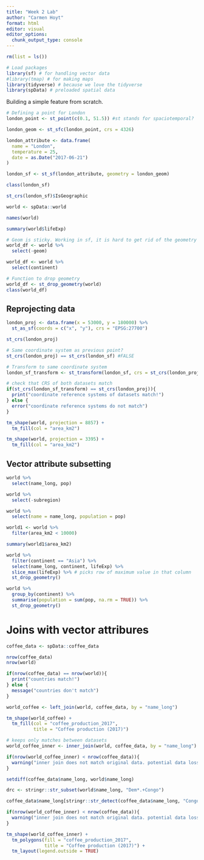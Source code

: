 ```yaml
---
title: "Week 2 Lab"
author: "Carmen Hoyt"
format: html
editor: visual
editor_options: 
  chunk_output_type: console
---
```


```r
rm(list = ls())

# Load packages
library(sf) # for handling vector data
#library(tmap) # for making maps
library(tidyverse) # because we love the tidyverse
library(spData) # preloaded spatial data
```

Building a simple feature from scratch.

```r
# Defining a point for London
london_point <- st_point(c(0.1, 51.5)) #st stands for spaciotemporal?

london_geom <- st_sfc(london_point, crs = 4326)

london_attribute <- data.frame(
  name = "London",
  temperature = 25,
  date = as.Date("2017-06-21")
)

london_sf <- st_sf(london_attribute, geometry = london_geom)

class(london_sf)

st_crs(london_sf)$IsGeographic
```

```r
world <- spData::world

names(world)

summary(world$lifeExp)
```

```r
# Geom is sticky. Working in sf, it is hard to get rid of the geometry column. 
world_df <- world %>%
  select(-geom)

world_df <- world %>%
  select(continent)
```

```r
# Function to drop geometry
world_df <- st_drop_geometry(world)
class(world_df)
```

## Reprojecting data

```r
london_proj <- data.frame(x = 53000, y = 180000) %>%
  st_as_sf(coords = c("x", "y"), crs = "EPSG:27700")

st_crs(london_proj)

# Same coordinate system as previous point?
st_crs(london_proj) == st_crs(london_sf) #FALSE

# Transform to same coordinate system
london_sf_transform <- st_transform(london_sf, crs = st_crs(london_proj)) # converts london_sf to coordiante system of london_proj

```

```r
# check that CRS of both datasets match
if(st_crs(london_sf_transform) == st_crs(london_proj)){
  print("coordinate reference systems of datasets match!")
} else {
  error("coordinate reference systems do not match")
}
```

```r
tm_shape(world, projection = 8857) +
  tm_fill(col = "area_km2")
```

```r
tm_shape(world, projection = 3395) +
  tm_fill(col = "area_km2")
```

## Vector attribute subsetting

```r
world %>%
  select(name_long, pop)

world %>%
  select(-subregion)

world %>%
  select(name = name_long, population = pop)
```

```r
world1 <- world %>%
  filter(area_km2 < 10000)

summary(world1$area_km2)
```

```r
world %>%
  filter(continent == "Asia") %>%
  select(name_long, continent, lifeExp) %>%
  slice_max(lifeExp) %>% # picks row of maximum value in that column
  st_drop_geometry()
```

```r
world %>%
  group_by(continent) %>%
  summarise(population = sum(pop, na.rm = TRUE)) %>%
  st_drop_geometry()
```

# Joins with vector attribures

```r
coffee_data <- spData::coffee_data

nrow(coffee_data)
nrow(world)

if(nrow(coffee_data) == nrow(world)){
  print("countries match!")
} else {
  message("countries don't match")
}
```

```r
world_coffee <- left_join(world, coffee_data, by = "name_long")
```

```r
tm_shape(world_coffee) +
  tm_fill(col = "coffee_production_2017", 
          title = "Coffee production (2017)")
```

```r
# keeps only matches between datasets
world_coffee_inner <- inner_join(world, coffee_data, by = "name_long")

if(nrow(world_coffee_inner) < nrow(coffee_data)){
  warning("inner join does not match original data. potential data loss during join.")
}
```

```r
setdiff(coffee_data$name_long, world$name_long)
```

```r
drc <- stringr::str_subset(world$name_long, "Dem*.+Congo")

coffee_data$name_long[stringr::str_detect(coffee_data$name_long, "Congo")] <- drc

if(nrow(world_coffee_inner) < nrow(coffee_data)){
  warning("inner join does not match original data. potential data loss during join.")
}
```

```r
tm_shape(world_coffee_inner) +
  tm_polygons(fill = "coffee_production_2017", 
              title = "Coffee production (2017)") +
  tm_layout(legend.outside = TRUE)
```



